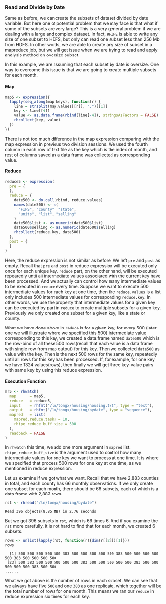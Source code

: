 ### Read and Divide by Date ###

Same as before, we can create the subsets of dataset divided by date variable. But here one of
potential problem that we may face is that what if some of the subsets are very large? This is
a very general problem if we are dealing with a large and complex dataset. In fact, `RHIPE` is 
able to write any size of one subset to HDFS, but only can read one subset less than 256 Mb 
from HDFS. In other words, we are able to create any size of subset in a mapreduce job, but we
will get issue when we are trying to read and apply analysis method on oversize subset.

In this example, we are assuming that each subset by date is oversize. One way to overcome this
issue is that we are going to create multiple subsets for each month. 

#### Map ####

```r
map5 <- expression({
  lapply(seq_along(map.keys), function(r) {
    line = strsplit(map.values[[r]], ",")[[1]]
    key <- line[[4]]
    value <- as.data.frame(rbind(line[-4]), stringsAsFactors = FALSE)
    rhcollect(key, value)
  })
})
```

There is not too much difference in the map expression comparing with the map expression in previous 
two division sessions. We used the fourth column in each row of text file as the key which is the index
of month, and rest of columns saved as a data frame was collected as corresponding value.

#### Reduce ####

```r
reduce5 <- expression(
  pre = {
  },
  reduce = {
    date500 <- do.call(rbind, reduce.values)
    names(date500) <- c(
      "FIPS", "county", "state", 
      "units", "list", "selling"
    )
    date500$list <- as.numeric(date500$list)
    date500$selling <- as.numeric(date500$selling)
    rhcollect(reduce.key, date500)
  },
  post = {
  }
)
```

Here, the reduce expression is not similar as before. We left `pre` and `post` as empty. Recall that `pre` 
and `post` in reduce expression will be executed only once for each unique key. `reduce` part, on the other 
hand, will be executed repeatedly until all intermediate values associated with the current key have been 
processed. And we actually can control how many intermediate values to be executed in `reduce` every time. 
Suppose we want to execute 500 intermediate values for each key at one time, then the `reduce.values` is a 
list only includes 500 intermediate values for corresponding `reduce.key`. In other words, we use the 
property that intermediate values for a given key can be executed by part in `reduce` to create 
multiple subsets for a given key. Previously we only created one subset for a given key, like a state or 
county.

What we have done above in `reduce` is for a given key, for every 500 (later one we will illustrate where 
we specified this 500) intermediate value corresponding to this key, we created a data.frame named
`date500` which is the row-bind of all these 500 rows(recall that each value is a data frame with single 
row from map output) for this key. Then we collected `date500` as value with the key. Then is the next
500 rows for the same key, repeatedly until all rows for this key has been processed. If, for example, for 
one key we have 1324 values(rows), then finally we will get three key-value pairs with same key by using 
this reduce expression.

#### Execution Function ####

```r
mr5 <- rhwatch(
  map      = map5,
  reduce   = reduce5,
  input    = rhfmt("/ln/tongx/housing/housing.txt", type = "text"),
  output   = rhfmt("/ln/tongx/housing/bydate", type = "sequence"),
  mapred   = list(
    mapred.reduce.tasks = 10,
    rhipe_reduce_buff_size = 500
  ),
  readback = FALSE
)
```

In `rhwatch` this time, we add one more argument in `mapred` list. `rhipe_reduce_buff_size` is the 
argument used to control how many intermediate values for one key we want to process at one time. It is
where we specified that process 500 rows for one key at one time, as we mentioned in reduce expression.

Let us examine if we got what we want. Recall that we have 2,883 counties in total, and each county has
66 monthly observations. If we only create one subset for each month, there should be 66 subsets, each of
which is a data frame with 2,883 rows.

```r
rst <- rhread("/ln/tongx/housing/bydate")
```
```
Read 396 objects(8.85 MB) in 2.76 seconds
```

But we got 396 subsets in `rst`, which is 66 times 6. And if you examine the `rst` more carefully, it is
not hard to find that for each month, we created 6 subsets.

```r
rows <- unlist(lapply(rst, function(r){dim(r[[2]])[1]}))
rows
```
```
  [1] 500 500 500 500 500 383 500 500 500 500 500 383 500 500 500 500 500 383 500 500 500 500
 [23] 500 383 500 500 500 500 500 383 500 500 500 500 500 383 500 500 500 500 500 383 500 500
......
```
What we got above is the number of rows in each subset. We can see that we always have five `500` and one 
`383` as one replicate, which together will be the total number of rows for one month. This means we ran 
our `reduce` in reduce expression six times for each key.

